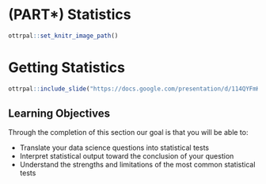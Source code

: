 # (PART\*) Statistics {-}

```r
ottrpal::set_knitr_image_path()
```

# **Getting Statistics**

```r
ottrpal::include_slide("https://docs.google.com/presentation/d/114QYFmKuJ2M5E3tlBw8Gwu2xI09tb8gnrKrNkMY9CG4/edit#slide=id.g145cde68be4_0_126")
```

## Learning Objectives

Through the completion of this section our goal is that you will be able to:

- Translate your data science questions into statistical tests
- Interpret statistical output toward the conclusion of your question
- Understand the strengths and limitations of the most common statistical tests
